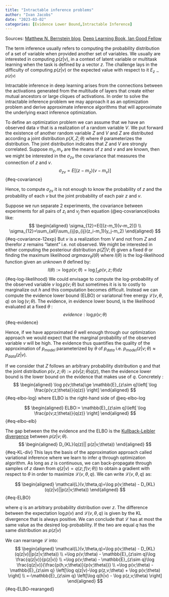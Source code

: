```yaml
---
title: "Intractable inference problems"
author: "Ivan Jacobs"
date: "2023-03-02"
categories: [Evidence Lower Bound,Intractable Inference]
---
```


Sources: [Matthew N. Bernstein blog](https://mbernste.github.io/posts/elbo/), [Deep Learning Book, Ian Good Fellow](https://www.deeplearningbook.org/)

The term inference usually refers to computing the probability distribution of a set of variable when provided another set of variables. We usually are interested in computing $p(z|v)$, in a context of latent variable or multitask learning when the task is defined by a vector $z$. The challenge lays in the difficulty of computing $p(z|v)$ or the expected value with respect to it $E_{z∼p(z|v)}$

Intractable inference in deep learning arises from the connections between the activations generated from the multitude of layers that create either mutual ancestors or large cliques of activations. In order to solve the intractable inference problem we may approach it as an optimization problem and derive approximate inference algorithms that will approximate the underlying exact inference optimization.

To define an optimization problem we can assume that we have an observed data $v$ that is a realization of a random variable $V$. We put forward the existence of another random variable $Z$ and $V$ and $Z$ are distributed according a joint distribution $p(X,Z;\theta)$ where $\theta$ parameterizes the distribution. The joint distribution indicates that $Z$ and $V$ are strongly correlated. Suppose $m_z,m_v$ are the means of $z$ and $v$ and are known, then we might be interested in the $\sigma_{zv}$ the covariance that measures the connection of $z$ and $v$. $$\sigma_{zv}=E[(z-m_z)(v-m_v)]$$ {#eq-covariance}

Hence, to compute $\sigma_{zv}$ it is not enough to know the probability of $z$ and the probability of each $v$ but the joint probability of each pair $z$ and $v$.

Suppose we run separate 2 experiments, the covariance between experiments for all pairs of $z_i$ and $v_j$ then equation (@eq-covariance)looks like: $$
\begin{aligned}
\sigma_{12}=E([(z-m_1)(v-m_2)]) 
\\
\sigma_{12}=\sum_{all}\sum_{ij}p_{ij}(z_i-m_1)(y_j-m_2)
\end{aligned}
$$ {#eq-covariance-12exp} But $v$ is a realization from $V$ and not from $Z$ and therefor $z$ remains "latent" i.e. not observed. We might be interested in either computing the posteriour distribution $p(Z|V;\theta)$ given a fixed $\theta$ or finding the maximum likelihood $argmaxv_{\theta}l(\theta)$ where $l(\theta)$ is the log-likelihood function given an unknown $\theta$ defined by: $$
l(\theta):=\log p(v;\theta)=\log\int_{z}p(v,z;\theta)dz
$$ {#eq-log-likelihood} We could envisage to compute the log-probability of the observed variable $v$ $\log p(v;\theta)$ but sometimes it is is to costly to marginalize out $h$ and this computation becomes difficult. Instead we can compute the evidence lower bound (ELBO) or variatonal free energy $\mathcal{L}(v,\theta,q)$ on $\log(v;\theta)$. The evidence, in evidence lower bound, is the likelihood evaluated at a fixed $\theta$ : $$
evidence:\log p(v;\theta)
$$ {#eq-evidence}

Hence, if we have approximated $\theta$ well enough through our optimization approach we would expect that the marginal probability of the observed variable $v$ will be high. The evidence thus quantifies the quality of the approximation of $p_{model}$ parameterized by $\theta$ of $p_{data}$ i.e. $p_{model}(z|v;\theta)\approx p_{data}(z|v)$.

If we consider that $Z$ follows an arbitrary probability distribution $q$ and that the joint distribution $p(v,z;\theta):=p(v|z;\theta)q(z)$, then the evidence lower bound is the lower bound on the evidence that makes use of $q$. Concretely : $$
\begin{aligned}
\log p(v;\theta)\ge \mathbb{E}_{z\sim q}\left[ \log \frac{p(v;z;\theta)}{q(z)} \right]
\end{aligned}
$$ {#eq-elbo-log} where ELBO is the right-hand side of @eq-elbo-log

$$
\begin{aligned}
ELBO:= \mathbb{E}_{z\sim q}\left[ \log \frac{p(v;z;\theta)}{q(z)} \right]
\end{aligned}
$$ {#eq-elbo-elb}

The gap between the the evidence and the ELBO is the [Kullback-Leibler divergence](https://en.wikipedia.org/wiki/Kullback%E2%80%93Leibler_divergence) between $p(z|v;\theta)$. $$
\begin{aligned}
D_{KL}(q(z)|| p(z|v;\theta))
\end{aligned}
$$ {#eq-KL-div} This lays the basis of the approximation approach called variational inference where we learn to infer $q$ through optimization algorithm. As long as $z$ is continuous, we can back-propagate through samples of $z$ dawn from $q(z|v)=q(z;f(v;\theta))$ to obtain a gradient with respect to $\theta$ in order to maximize $\mathcal{L}(v,\theta,q)$. We can write $\mathcal{L}(v,\theta,q)$ as:

$$
\begin{aligned}
\mathcal{L}(v,\theta,q)=\log p(v;\theta) - D_{KL}(q(z|v)||p(z|v;\theta))
\end{aligned}
$${#eq-ELBO}


where $q$ is an arbitrary probability distribution over $z$. The difference between the expectation $\log p(v)$ and $\mathcal{L}(v,\theta,q)$ is given by the KL divergence that is always positive. We can conclude that $\mathcal{L}$ has at most the same value as the desired log-probability. If the two are equal $q$ has the same distribution as $p(z|v)$

We can rearrange $\mathcal{L}$ into:
$$
\begin{aligned}
\mathcal{L}(v,\theta,q)=\log p(v;\theta) - D_{KL}(q(z|v)||p(z|v;\theta))
\\
=\log p(v;\theta) - \mathbb{E}_{z\sim q}\log \frac{q(z|v)}{p(z|v)}
\\
=\log p(v;\theta) - \mathbb{E}_{z\sim q}\log \frac{q(z|v)}{\frac{p(h,v;\theta)}{p(v;\theta)}}
\\
=\log p(v;\theta) - \mathbb{E}_{z\sim q} \left[\log q(z|v)-\log p(z,v;\theta) + \log p(v;\theta) \right]
\\
=-\mathbb{E}_{z\sim q} \left[\log q(h|v) - \log p(z,v;\theta) \right]
\end{aligned}
$${#eq-ELBO-rearanged}
